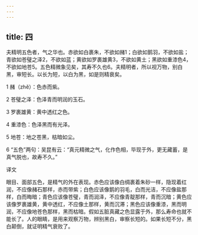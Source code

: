 ```yaml
---
---
---
```

title: 四
---




夫精明五色者，气之华也。赤欲如白裹朱，不欲如赭1；白欲如鹅羽，不欲如盐；青欲如苍璧之泽2，不欲如蓝；黄欲如罗裹雄黄3，不欲如黄土；黑欲如重漆色4，不欲如地苍5。五色精微象见矣，其寿不久也6。夫精明者，所以视万物，别白黑，审短长。以长为短，以白为黑，如是则精衰矣。

1 赭（zhě）：色赤而紫。

2 苍璧之泽：色泽青而明润的玉石。

3 罗裹雄黄：黄中透红之色。

4 重漆色：色泽黑而有光泽。

5 地苍：地之苍黑，枯暗如尘。

6 “五色”两句：吴昆有云：“真元精微之气，化作色相，毕现于外，更无藏蓄，是真气脱也，故寿不久。”

译文

眼目、面部五色，是精气的外在表现。赤色应该像白绸裹着朱砂一样，隐现着红润，不应像赭石那样，赤而带紫；白色应该像鹅的羽毛，白而光洁，不应像盐那样，白而晦暗；青色应该像苍璧，青而润泽，不应像青靛那样，青而沉暗；黄色应该像罗裹雄黄，黄中透红，不应像土那样，黄而沉滞；黑色应该像重漆，黑而明润，不应像地苍色那样，黑而枯暗。假如五脏真藏之色显露于外，那么寿命也就不能长了。人的眼睛，是用来观察万物，辨别黑白，审察长短的。如果长短不分，黑白颠倒，就证明精气衰败了。